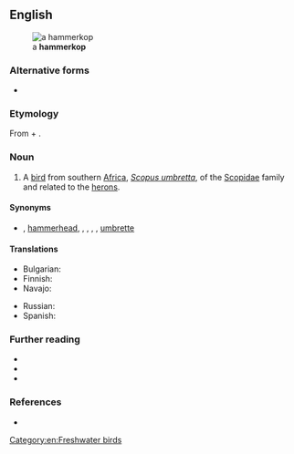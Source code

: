 ==English==
[[File:Hamerkop standing in a stream in Zambia.JPG|thumb|a '''hammerkop''']]

===Alternative forms===
* {{l|en|hamerkop}}

===Etymology===
From {{etyl|af|en}} {{m|af|hamer||hammer}} + {{m|af|kop||head}}.

===Noun===
{{en-noun}}

# A [[bird]] from southern [[Africa]], ''[[Scopus umbretta]]'', of the [[Scopidae]] family and related to the [[heron]]s.

====Synonyms====
* {{sense|Scopus umbretta}} {{vern|anvilhead}}, [[hammerhead]], {{vern|hammerhead stork}}, {{vern|hammerkopf}}, {{vern|tufted umber}}, {{vern|umber bird}}, [[umbrette]]

====Translations====
{{trans-top|''Scopus umbretta''}}
* Bulgarian: {{t|bg|чукоглава чапла|f}}
* Finnish: {{t|fi|varjohaikara}}
* Navajo: {{t|nv|tsiikʼánii}}
{{trans-mid}}
* Russian: {{t+|ru|молотогла́в}}
* Spanish: {{t|es|ave martillo|f}}
{{trans-bottom}}

===Further reading===
* {{pedia}}
* {{specieslite|Scopus umbretta}}
* {{comcatlite|Scopus umbretta}}

===References===
* {{R:Webster 1913}}

[[Category:en:Freshwater birds]]